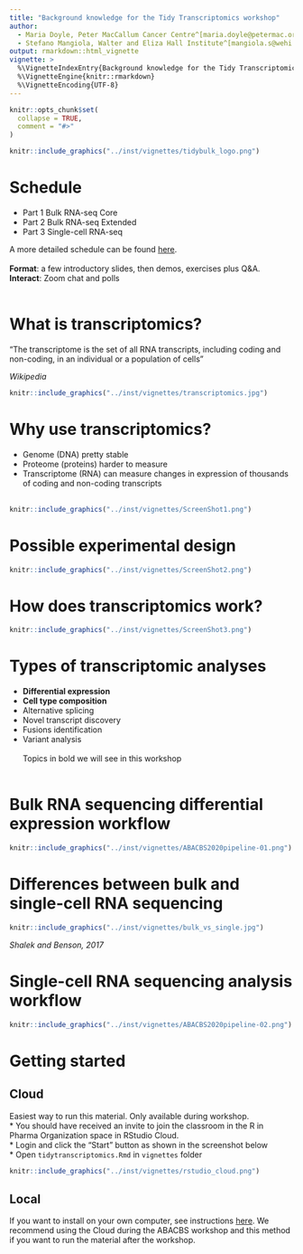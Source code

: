 ```yaml
---
title: "Background knowledge for the Tidy Transcriptomics workshop"
author:
  - Maria Doyle, Peter MacCallum Cancer Centre^[maria.doyle@petermac.org]
  - Stefano Mangiola, Walter and Eliza Hall Institute^[mangiola.s@wehi.edu.au]
output: rmarkdown::html_vignette
vignette: >
  %\VignetteIndexEntry{Background knowledge for the Tidy Transcriptomics workshop}
  %\VignetteEngine{knitr::rmarkdown}
  %\VignetteEncoding{UTF-8}
---
```


```r
knitr::opts_chunk$set(
  collapse = TRUE,
  comment = "#>"
)
```

```r
knitr::include_graphics("../inst/vignettes/tidybulk_logo.png")
```

# Schedule

- Part 1 Bulk RNA-seq Core
- Part 2 Bulk RNA-seq Extended
- Part 3 Single-cell RNA-seq

A more detailed schedule can be found [here](https://stemangiola.github.io/ABACBS2020_tidytranscriptomics/index.html#time-outline).  
<br>
**Format**: a few introductory slides, then demos, exercises plus Q&A.  
**Interact**: Zoom chat and polls
<br>
<br>

# What is transcriptomics?

“The transcriptome is the set of all RNA transcripts, including coding and non-coding, in an individual or a population of cells”

_Wikipedia_

```r
knitr::include_graphics("../inst/vignettes/transcriptomics.jpg")
```

# Why use transcriptomics?

- Genome (DNA) pretty stable
- Proteome (proteins) harder to measure
- Transcriptome (RNA) can measure changes in expression of thousands of coding and non-coding transcripts
<br>
<br>
```r
knitr::include_graphics("../inst/vignettes/ScreenShot1.png")
```

# Possible experimental design

```r
knitr::include_graphics("../inst/vignettes/ScreenShot2.png")
```

# How does transcriptomics work?

```r
knitr::include_graphics("../inst/vignettes/ScreenShot3.png")
```

# Types of transcriptomic analyses

* **Differential expression**  
* **Cell type composition**  
* Alternative splicing  
* Novel transcript discovery  
* Fusions identification  
* Variant analysis  
<br>
Topics in bold we will see in this workshop
<br>
<br>

# Bulk RNA sequencing differential expression workflow

```r
knitr::include_graphics("../inst/vignettes/ABACBS2020pipeline-01.png")
```

# Differences between bulk and single-cell RNA sequencing

```r
knitr::include_graphics("../inst/vignettes/bulk_vs_single.jpg")
```

_Shalek and Benson, 2017_

# Single-cell RNA sequencing analysis workflow

```r
knitr::include_graphics("../inst/vignettes/ABACBS2020pipeline-02.png")
```

# Getting started 

## Cloud

Easiest way to run this material. Only available during workshop.  
 * You should have received an invite to join the classroom in the R in Pharma Organization space in RStudio Cloud.   
 * Login and click the "Start" button as shown in the screenshot below  
 * Open `tidytranscriptomics.Rmd` in `vignettes` folder
 
```r
knitr::include_graphics("../inst/vignettes/rstudio_cloud.png")
```
 


## Local

If you want to install on your own computer, see instructions [here](https://stemangiola.github.io/ABACBS2020_tidytranscriptomics/index.html#workshop-package-installation). We recommend using the Cloud during the ABACBS workshop and this method if you want to run the material after the workshop.

